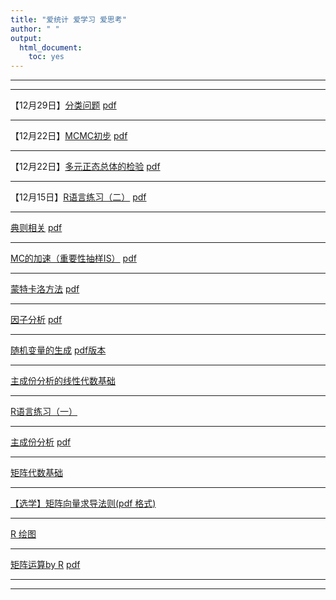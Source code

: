 ```yaml
---
title: "爱统计 爱学习 爱思考"
author: " "
output: 
  html_document: 
    toc: yes
---
```

-----------------

---------


【12月29日】[分类问题](doc/clssfc.html)   [pdf](doc/clssfc.pdf)


---------


【12月22日】[MCMC初步](doc/mcmc1.html)   [pdf](doc/mcmc1.pdf)


---------


【12月22日】[多元正态总体的检验](doc/mean.html)   [pdf](doc/mean.pdf)


---------


【12月15日】[R语言练习（二）](doc/R_exer2.html)      [pdf](doc/R_exer2.pdf)


--------------

[典则相关](doc/canno.html)        [pdf](doc/canno.pdf)

----------

[MC的加速（重要性抽样IS）](doc/mc_is.html)   [pdf](doc/mc_is.pdf)



------------------

[蒙特卡洛方法](doc/mc.html)     [pdf](doc/mc.pdf)

------------------

[因子分析](doc/factor.html)      [pdf](doc/factor.pdf)

------------------

[随机变量的生成](doc/sim1.html)     [pdf版本](doc/sim1_pdf.pdf)

------------------

[主成份分析的线性代数基础](doc/slide_pcr.pdf)

*******************

[R语言练习（一）](doc/1.html)  

-----

[主成份分析](doc/multi_1_pca_.html)   [pdf](doc/multi_1_pca_pdf.pdf)

-----

[矩阵代数基础](doc/algbra.html)

-----


[【选学】矩阵向量求导法则(pdf 格式)](doc/matrix_de.pdf)

-----

[R 绘图](doc/rgraph.html)

-----

[矩阵运算by R](doc/matrix.html)  [pdf](doc/matrix.pdf) 

-----



-----








